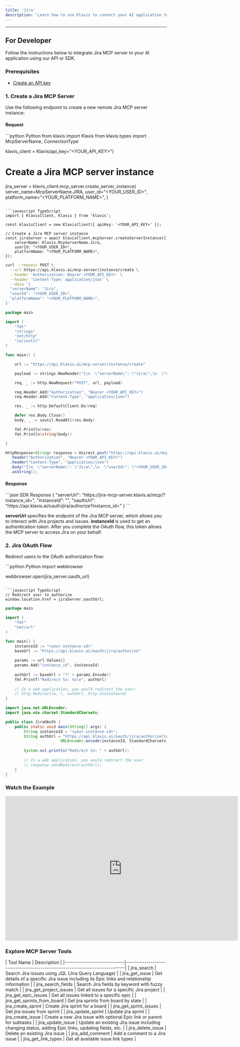 ```yaml
---
title: 'Jira'
description: 'Learn how to use Klavis to connect your AI application to Jira MCP Server'
---
```



<NoCodeSnippet />

---

## For Developer

Follow the instructions below to integrate Jira MCP server to your AI application using our API or SDK.

### Prerequisites

- [Create an API key](https://www.klavis.ai/home/api-keys)

### 1. Create a Jira MCP Server

Use the following endpoint to create a new remote Jira MCP server instance:

#### Request
<CodeGroup>
```python Python
from klavis import Klavis
from klavis.types import McpServerName, ConnectionType

klavis_client = Klavis(api_key="<YOUR_API_KEY>")

# Create a Jira MCP server instance
jira_server = klavis_client.mcp_server.create_server_instance(
    server_name=McpServerName.JIRA,
    user_id="<YOUR_USER_ID>",
    platform_name="<YOUR_PLATFORM_NAME>",
)
```

```javascript TypeScript
import { KlavisClient, Klavis } from 'klavis';

const klavisClient = new KlavisClient({ apiKey: '<YOUR_API_KEY>' });

// Create a Jira MCP server instance
const jiraServer = await klavisClient.mcpServer.createServerInstance({
    serverName: Klavis.McpServerName.Jira,
    userId: "<YOUR_USER_ID>",
    platformName: "<YOUR_PLATFORM_NAME>",
});
```

```bash cURL
curl --request POST \
  --url https://api.klavis.ai/mcp-server/instance/create \
  --header 'Authorization: Bearer <YOUR_API_KEY>' \
  --header 'Content-Type: application/json' \
  --data '{
  "serverName": "Jira",
  "userId": "<YOUR_USER_ID>",
  "platformName": "<YOUR_PLATFORM_NAME>",
}'
```


```go Go
package main

import (
	"fmt"
	"strings"
	"net/http"
	"io/ioutil"
)

func main() {

	url := "https://api.klavis.ai/mcp-server/instance/create"

	payload := strings.NewReader("{\n  \"serverName\": \"Jira\",\n  \"userId\": \"<YOUR_USER_ID>\",\n  \"platformName\": \"<YOUR_PLATFORM_NAME>\"\n}")

	req, _ := http.NewRequest("POST", url, payload)

	req.Header.Add("Authorization", "Bearer <YOUR_API_KEY>")
	req.Header.Add("Content-Type", "application/json")

	res, _ := http.DefaultClient.Do(req)

	defer res.Body.Close()
	body, _ := ioutil.ReadAll(res.Body)

	fmt.Println(res)
	fmt.Println(string(body))

}
```

```java Java
HttpResponse<String> response = Unirest.post("https://api.klavis.ai/mcp-server/instance/create")
  .header("Authorization", "Bearer <YOUR_API_KEY>")
  .header("Content-Type", "application/json")
  .body("{\n  \"serverName\": \"Jira\",\n  \"userId\": \"<YOUR_USER_ID>\",\n  \"platformName\": \"<YOUR_PLATFORM_NAME>\"\n}")
  .asString();
```
</CodeGroup>

#### Response
<CodeGroup>
```json SDK Response
{
  "serverUrl": "https://jira-mcp-server.klavis.ai/mcp/?instance_id=<instance-id>",
  "instanceId": "<instance-id>",
  "oauthUrl": "https://api.klavis.ai/oauth/jira/authorize?instance_id=<instance-id>"
}
```
</CodeGroup>

<Check>**serverUrl** specifies the endpoint of the Jira MCP server, which allows you to interact with Jira projects and issues.</Check>
<Note>**instanceId** is used to get an authentication token. After you complete the OAuth flow, this token allows the MCP server to access Jira on your behalf.</Note>

### 2. Jira OAuth Flow

Redirect users to the OAuth authorization flow:

<CodeGroup>
```python Python
import webbrowser

webbrowser.open(jira_server.oauth_url)
```

```javascript TypeScript
// Redirect user to authorize
window.location.href = jiraServer.oauthUrl;
```



```go Go
package main

import (
    "fmt"
    "net/url"
)

func main() {
    instanceId := "<your-instance-id>"
    baseUrl := "https://api.klavis.ai/oauth/jira/authorize"
    
    params := url.Values{}
    params.Add("instance_id", instanceId)
    
    authUrl := baseUrl + "?" + params.Encode()
    fmt.Printf("Redirect to: %s\n", authUrl)
    
    // In a web application, you would redirect the user:
    // http.Redirect(w, r, authUrl, http.StatusFound)
}
```

```java Java
import java.net.URLEncoder;
import java.nio.charset.StandardCharsets;

public class JiraOAuth {
    public static void main(String[] args) {
        String instanceId = "<your-instance-id>";
        String authUrl = "https://api.klavis.ai/oauth/jira/authorize?instance_id=" + 
                        URLEncoder.encode(instanceId, StandardCharsets.UTF_8);
        
        System.out.println("Redirect to: " + authUrl);
        
        // In a web application, you would redirect the user:
        // response.sendRedirect(authUrl);
    }
}
```


</CodeGroup>

### Watch the Example
<iframe
  width="725"
  height="450"
  src="https://www.youtube.com/embed/K7NnYbEhmyM"
  title="YouTube video player"
  frameBorder="0"
  allow="accelerometer; autoplay; clipboard-write; encrypted-media; gyroscope; picture-in-picture; web-share"
  allowFullScreen
></iframe>

### Explore MCP Server Tools

<Accordion title="Tools Information">
| Tool Name                   | Description                                                                 |
|-----------------------------|-----------------------------------------------------------------------------|
| jira_search                 | Search Jira issues using JQL (Jira Query Language)                          |
| jira_get_issue              | Get details of a specific Jira issue including its Epic links and relationship information |
| jira_search_fields          | Search Jira fields by keyword with fuzzy match                              |
| jira_get_project_issues     | Get all issues for a specific Jira project                                  |
| jira_get_epic_issues        | Get all issues linked to a specific epic                                    |
| jira_get_sprints_from_board | Get jira sprints from board by state                                        |
| jira_create_sprint          | Create Jira sprint for a board                                              |
| jira_get_sprint_issues      | Get jira issues from sprint                                                 |
| jira_update_sprint          | Update jira sprint                                                          |
| jira_create_issue           | Create a new Jira issue with optional Epic link or parent for subtasks      |
| jira_update_issue           | Update an existing Jira issue including changing status, adding Epic links, updating fields, etc. |
| jira_delete_issue           | Delete an existing Jira issue                                               |
| jira_add_comment            | Add a comment to a Jira issue                                               |
| jira_get_link_types         | Get all available issue link types                                          |
</Accordion> 